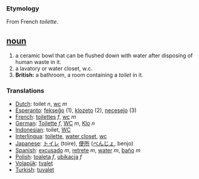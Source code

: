 === Etymology ===
From French ''toilette''.

== [[noun]] ==
#a ceramic bowl that can be flushed down with water after disposing of human waste in it.
#a lavatory or water closet, w.c.
#'''British:''' a bathroom, a room containing a ''toilet'' in it.

=== Translations ===
*[[Dutch]]: toilet ''n'', [[wc]] ''m''
*[[Esperanto]]: [[fekseĝo]] (1), [[klozeto]] (2), [[necesejo]] (3)
*[[French]]: [[toilettes]] ''f'', [[wc]] ''m''
*[[German]]: [[Toilette]] ''f'', [[WC]] ''m'', [[Klo]] ''n''
*[[Indonesian]]: toilet, [[WC]]
*[[Interlingua]]: [[toilette]], [[water closet]], [[wc]]
*[[Japanese]]: [[トイレ]] (toire), [[便所]] ([[べんじょ]], benjo)
*[[Spanish]]: [[excusado]] ''m'', [[retrete]] ''m'', [[water]] ''m'', [[baño]] ''m''
*[[Polish]]: [[toaleta]] ''f'', [[ubikacja]] ''f''
*[[Volapük]]: [[tvalet]]
*[[Turkish]]: [[tuvalet]]